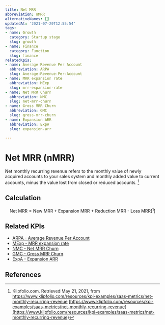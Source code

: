```yaml
---
title: Net MRR
abbreviation: nMRR
alternativeNames: []
updatedAt: '2021-07-20T12:55:54'
tags:
- name: Growth
  category: Startup stage
  slug: growth
- name: Finance
  category: Function
  slug: finance
relatedKpis:
- name: Average Revenue Per Account
  abbreviation: ARPA
  slug: Average-Revenue-Per-Account
- name: MRR expansion rate
  abbreviation: MExp
  slug: mrr-expansion-rate
- name: Net MRR Churn
  abbreviation: NMC
  slug: net-mrr-churn
- name: Gross MRR Churn
  abbreviation: GMC
  slug: gross-mrr-churn
- name: Expansion ARR
  abbreviation: ExpA
  slug: expansion-arr

---
```


# Net MRR (nMRR)

Net monthly recurring revenue refers to the monthly value of newly acquired accounts to your sales system and monthly added value to current accounts, minus the value lost from closed or reduced accounts. [^1]

## Calculation

$$
\textrm{Net MRR} = \textrm{New MRR + Expansion MRR + Reduction MRR - Loss MRR} [^1]
$$



## Related KPIs

- [ARPA - Average Revenue Per Account](/en/kpis/Average-Revenue-Per-Account)
- [MExp - MRR expansion rate](/en/kpis/mrr-expansion-rate)
- [NMC - Net MRR Churn](/en/kpis/net-mrr-churn)
- [GMC - Gross MRR Churn](/en/kpis/gross-mrr-churn)
- [ExpA - Expansion ARR](/en/kpis/expansion-arr)

## References

[^1]:  Klipfolio.com. Retrieved May 21, 2021, from https://www.klipfolio.com/resources/kpi-examples/saas-metrics/net-monthly-recurring-revenue [https://www.klipfolio.com/resources/kpi-examples/saas-metrics/net-monthly-recurring-revenue](https://www.klipfolio.com/resources/kpi-examples/saas-metrics/net-monthly-recurring-revenue)
[^2]:  Klipfolio.com. Retrieved May 21, 2021, from https://www.klipfolio.com/resources/kpi-examples/saas-metrics/net-monthly-recurring-revenue [https://www.klipfolio.com/resources/kpi-examples/saas-metrics/net-monthly-recurring-revenue](https://www.klipfolio.com/resources/kpi-examples/saas-metrics/net-monthly-recurring-revenue)
